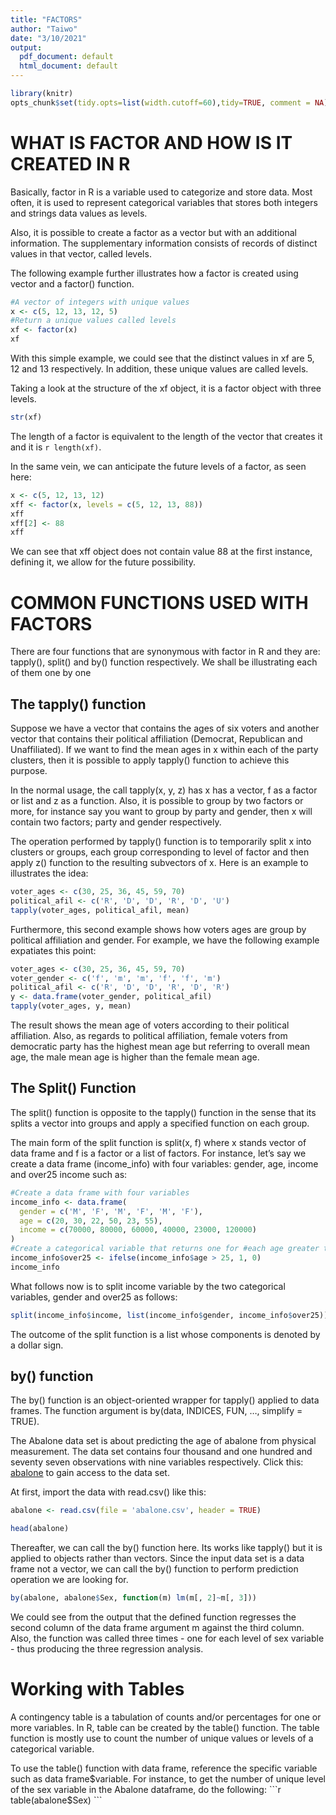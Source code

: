 ```yaml
---
title: "FACTORS"
author: "Taiwo"
date: "3/10/2021"
output:
  pdf_document: default
  html_document: default
---
```


```r
library(knitr)
opts_chunk$set(tidy.opts=list(width.cutoff=60),tidy=TRUE, comment = NA)
```


# WHAT IS FACTOR AND HOW IS IT CREATED IN R

Basically, factor in R is a variable used to categorize and store data. Most often, it is used to represent categorical variables that stores both integers and strings data values as levels.

Also, it is possible to create a factor as a vector but with an additional information. The supplementary information consists of records of distinct values in that vector, called levels.

The following example further illustrates how a factor is created using vector and a factor() function.
```r
#A vector of integers with unique values 
x <- c(5, 12, 13, 12, 5) 
#Return a unique values called levels
xf <- factor(x)
xf
```

With this simple example, we could see that the distinct values in xf are 5, 12 and 13 respectively.
In addition, these unique values are called levels.

Taking a look at the structure of the xf object, it is a factor object with three levels.
```r
str(xf)
```

The length of a factor is equivalent to the length of the vector that creates it and it is `r length(xf)`.


In the same vein, we can anticipate the future levels of a factor, as seen here:
```r
x <- c(5, 12, 13, 12)
xff <- factor(x, levels = c(5, 12, 13, 88))
xff
xff[2] <- 88
xff
```
 
We can see that xff object does not contain value 88 at the first instance, defining it, we allow for the future possibility.


# COMMON FUNCTIONS USED WITH FACTORS

There are four functions that are synonymous with factor in R and they are: tapply(), split() and by() function respectively. We shall be illustrating each of them one by one

## The tapply() function

Suppose we have a vector that contains the ages of six voters and another vector that contains their political affiliation (Democrat, Republican and Unaffiliated). If we want to find the mean ages in x within each of the party clusters, then it is possible to apply tapply() function to achieve this purpose. 

In the normal usage, the call tapply(x, y, z) has x has a vector, f as a factor or list and z as a function. Also, it is possible to group by two factors or more, for instance say you want to group by party and gender, then x will contain two factors; party and gender respectively.

The operation performed by tapply() function is to temporarily split x into clusters or groups, each group corresponding  to level of factor and then apply z() function to the resulting subvectors of x. Here is an example to illustrates the idea:

```r
voter_ages <- c(30, 25, 36, 45, 59, 70)
political_afil <- c('R', 'D', 'D', 'R', 'D', 'U')
tapply(voter_ages, political_afil, mean)
```

Furthermore, this second example shows how voters ages are group by political affiliation and gender. For example, we have the following example expatiates this point:
```r
voter_ages <- c(30, 25, 36, 45, 59, 70)
voter_gender <- c('f', 'm', 'm', 'f', 'f', 'm')
political_afil <- c('R', 'D', 'D', 'R', 'D', 'R')
y <- data.frame(voter_gender, political_afil)
tapply(voter_ages, y, mean)
```


The result shows the mean age of voters according to their political affiliation. Also, as regards to political affiliation, female voters from democratic party has the highest mean age but referring to overall mean age, the male mean age is higher than the female mean age.

## The Split() Function

The split() function is opposite to the tapply() function in the sense that its splits a vector into groups and apply a specified function on each group.

The main form of the split function is split(x, f) where x stands vector of data frame and f is a factor or a list of factors. For instance, let's say we create a data frame (income_info) with four variables: gender, age, income and over25 income such as:

```r
#Create a data frame with four variables
income_info <- data.frame(
  gender = c('M', 'F', 'M', 'F', 'M', 'F'),
  age = c(20, 30, 22, 50, 23, 55),
  income = c(70000, 80000, 60000, 40000, 23000, 120000)
)
#Create a categorical variable that returns one for #each age greater than 25 and 0 other wise.
income_info$over25 <- ifelse(income_info$age > 25, 1, 0)
income_info
```

What follows now is to split income variable by the two categorical variables, gender and over25 as follows:

```r
split(income_info$income, list(income_info$gender, income_info$over25))
```

The outcome of the split function is a list whose components is denoted by a dollar sign. 


## by() function

The by() function is an object-oriented wrapper for tapply() applied to data frames. The function argument is by(data, INDICES, FUN, …, simplify = TRUE).

The Abalone data set is about predicting the age of abalone from physical measurement. The data set contains four thousand and one hundred and seventy seven observations with nine variables respectively. Click this: [abalone](https://archive.ics.uci.edu/ml/datasets/abalone) to gain access to the data set.

\newpage
At first, import the data with read.csv() like this:
```r
abalone <- read.csv(file = 'abalone.csv', header = TRUE)

head(abalone)
```

Thereafter, we can call the by() function here. Its works like tapply() but it is applied to objects rather than vectors. Since the input data set is a data frame not a vector, we can call the by() function to perform prediction operation we are looking for.

```r
by(abalone, abalone$Sex, function(m) lm(m[, 2]~m[, 3]))
```

We could see from the output that the defined function regresses the second column of the data frame argument m against the third column. Also, the function was called three times - one for each level of sex variable - thus producing the three regression analysis.


\newpage
# Working with Tables

A contingency table is a tabulation of counts and/or percentages for one or more variables. In R, table can be created by the table() function. The table function is mostly use to count the number of unique values or levels of a categorical variable. 

To use the table() function with data frame, reference the specific variable such as data frame$variable. For instance, to get the number of unique level of the sex variable in the Abalone dataframe, do the following:
```r
table(abalone$Sex)
```





